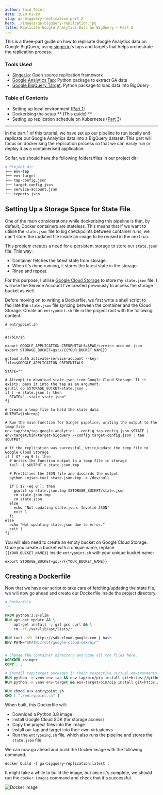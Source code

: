 ```yaml
---
author: Saïd Tezel
date: 2020-01-10
slug: ga-bigquery-replication-part-2
hero: ./images/ga-bigquery-replication.jpg
title: Replicate Google Analytics Data on BigQuery – Part 2
---
```


This is a three-part guide on how to replicate Google Analytics data on Google BigQuery, using [singer.io](https://singer.io)'s taps and targets that helps orchestrate the replication process.

### Tools Used

- [Singer.io](https://github.com/singer-io): Open source replication framework
- [Google Analytics Tap](https://github.com/saidtezel/tap-google-analytics): Python package to extract GA data
- [Google BigQuery Target](https://github.com/saidtezel/target-google-bigquery): Python package to load data into BigQuery

### Table of Contents

- Setting up local environment ([Part 1](/ga-bigquery-replication-part-1))
- Dockerising the setup ** (This guide) **
- Setting up replication schedule on Kubernetes ([Part 3](/ga-bigquery-replication-part-3))

---

In the part 1 of this tutorial, we have set up our pipeline to run locally and replicate our Google Analytics data into a BigQuery dataset. This part will focus on dockerising the replication process so that we can easily run or deploy it as a containerised application.

So far, we should have the following folders/files in our project dir:

```bash
# Project dir
├── env-tap
├── env-target
├── tap-config.json
├── target-config.json
├── service-account.json
└── reports.json

```

## Setting Up a Storage Space for State File

One of the main considerations while dockerising this pipeline is that, by default, Docker containers are stateless. This means that if we want to utilise the `state.json` file to log checkpoints between container runs, we can't store the updated file inside an image to be reused in the next run.

This problem creates a need for a persistent storage to store our `state.json` file. This way:
- Container fetches the latest state from storage.
- When it's done running, it stores the latest state in the storage.
- Rinse and repeat.

For this purpose, I utilise [Google Cloud Storage](https://cloud.google.com/storage/) to store my `state.json` file. I will use the Service Account I've created previously to access the storage bucket as well.

Before moving on to writing a Dockerfile, we first write a shell script to faciliate the `state.json` file syncing between the container and the Cloud Storage. Create an `entrypoint.sh` file in the project root with the following content.

```shell
# entrypoint.sh
---

#!/bin/sh

export GOOGLE_APPLICATION_CREDENTIALS=$PWD/service-account.json
export STORAGE_BUCKET=gs://{{YOUR_BUCKET_NAME}}

gcloud auth activate-service-account --key-file=$GOOGLE_APPLICATION_CREDENTIALS

STATE=""

# Attempt to download state.json from Google Cloud Storage. If it exists, pass it into the tap as an argument.
gsutil cp $STORAGE_BUCKET/state.json .
if [ -e state.json ]; then
  STATE="--state state.json"
fi

# Create a temp file to hold the state data
OUTPUT=$(mktemp)

# Run the main function for Singer pipeline, writing the output to the temp file
env-tap/bin/tap-google-analytics --config tap-config.json $STATE | env-target/bin/target-bigquery --config target-config.json | tee $OUTPUT

# If the replication was successful, write/update the temp file to Google Cloud Storage
if [ $? -eq 0 ]; then
  # Writes the function output to a temp file in storage
  tail -1 $OUTPUT > state.json.tmp

  # Prettifies the JSON file and discards the output
  python -mjson.tool state.json.tmp  > /dev/null

  if [ $? -eq 0 ]; then
    gsutil cp state.json.tmp $STORAGE_BUCKET/state.json
    rm state.json.tmp
    rm state.json
  else
    echo "Not updating state.json. Invalid JSON"
    exit 1
  fi
else
  echo "Not updating state.json due to error."
  exit 1
fi
```

You will also need to create an empty bucket on Google Cloud Storage. Once you create a bucket with a unique name, replace `{{YOUR_BUCKET_NAME}}` inside `entrypoint.sh` with your unique bucket name:

```shell
export STORAGE_BUCKET=gs://{{YOUR_BUCKET_NAME}}
```

## Creating a Dockerfile

Now that we have our script to take care of fetching/updating the state file, we will now go ahead and create our Dockerfile inside the project directory.

```dockerfile
# Dockerfile
---

FROM python:3.8-slim
RUN apt-get update && \
    apt-get install -y git gcc curl && \
    rm -rf /var/lib/apt/lists/*

RUN curl -sSL https://sdk.cloud.google.com | bash
ENV PATH="$PATH:/root/google-cloud-sdk/bin"


# Change the container directory and copy all the files here.
WORKDIR /singer
COPY . .

# Install tap/target packages in their respective virtual environments
RUN python -m venv env-tap && env-tap/bin/pip install git+https://github.com/saidtezel/tap-google-analytics.git --no-cache-dir
RUN python -m venv env-target && env-target/bin/pip install git+https://github.com/saidtezel/target-google-bigquery.git --no-cache-dir

RUN chmod u+x entrypoint.sh
CMD [ "./entrypoint.sh" ]
```

When built, this Dockerfile will:
- Download a Python 3.8 image
- Install Google Cloud SDK (for storage access)
- Copy the project files into the image
- Install our tap and target into their own virtualenvs
- Run the `entrypoing.sh` file, which also runs the pipeline and stores the `state.json` file.

We can now go ahead and build the Docker image with the following command.

```shell
docker build -t ga-bigquery-replication:latest .
```

It might take a while to build the image, but once it's complete, we should run the `docker images` command and check that it's successful.

![Docker image](./images/docker-image.png)

